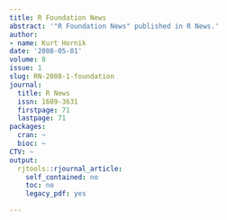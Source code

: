 ```yaml
---
title: R Foundation News
abstract: '"R Foundation News" published in R News.'
author:
- name: Kurt Hornik
date: '2008-05-01'
volume: 8
issue: 1
slug: RN-2008-1-foundation
journal:
  title: R News
  issn: 1609-3631
  firstpage: 71
  lastpage: 71
packages:
  cran: ~
  bioc: ~
CTV: ~
output:
  rjtools::rjournal_article:
    self_contained: no
    toc: no
    legacy_pdf: yes

---
```

